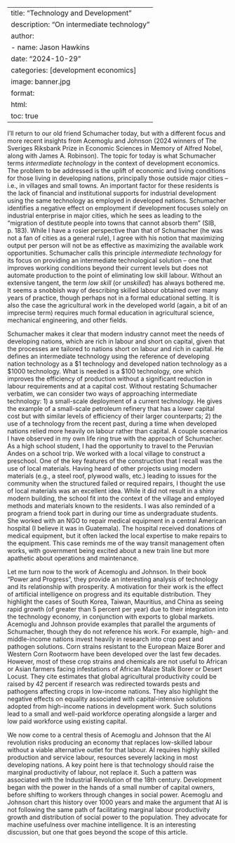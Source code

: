 
---
title: "Technology and Development"
description: "On intermediate technology"
author:
  - name: Jason Hawkins
date: "2024-10-29"
categories: [development economics]
image: banner.jpg
format: 
  html:
    toc: true
---

I’ll return to our old friend Schumacher today, but with a different focus and more recent insights from Acemoglu and Johnson (2024 winners of The Sveriges Riksbank Prize in Economic Sciences in Memory of Alfred Nobel, along with James A. Robinson). The topic for today is what Schumacher terms *intermediate technology* in the context of development economics. The problem to be addressed is the uplift of economic and living conditions for those living in developing nations, principally those outside major cities – i.e., in villages and small towns. An important factor for these residents is the lack of financial and institutional supports for industrial development using the same technology as employed in developed nations. Schumacher identifies a negative effect on employment if development focuses solely on industrial enterprise in major cities, which he sees as leading to the “migration of destitute people into towns that cannot absorb them” (SIB, p. 183). While I have a rosier perspective than that of Schumacher (he was not a fan of cities as a general rule), I agree with his notion that maximizing output per person will not be as effective as maximizing the available work opportunities. Schumacher calls this principle *intermediate technology* for its focus on providing an intermediate technological solution – one that improves working conditions beyond their current levels but does not automate production to the point of eliminating low skill labour. Without an extensive tangent, the term *low skill* (or *unskilled*) has always bothered me. It seems a snobbish way of describing skilled labour obtained over many years of practice, though perhaps not in a formal educational setting. It is also the case the agricultural work in the developed world (again, a bit of an imprecise term) requires much formal education in agricultural science, mechanical engineering, and other fields.

Schumacher makes it clear that modern industry cannot meet the needs of developing nations, which are rich in labour and short on capital, given that the processes are tailored to nations short on labour and rich in capital. He defines an intermediate technology using the reference of developing nation technology as a $1 technology and developed nation technology as a $1000 technology. What is needed is a $100 technology, one which improves the efficiency of production without a significant reduction in labour requirements and at a capital cost. Without restating Schumacher verbatim, we can consider two ways of approaching intermediate technology: 1) a small-scale deployment of a current technology. He gives the example of a small-scale petroleum refinery that has a lower capital cost but with similar levels of efficiency of their larger counterparts; 2) the use of a technology from the recent past, during a time when developed nations relied more heavily on labour rather than capital. A couple scenarios I have observed in my own life ring true with the approach of Schumacher. As a high school student, I had the opportunity to travel to the Peruvian Andes on a school trip. We worked with a local village to construct a preschool. One of the key features of the construction that I recall was the use of local materials. Having heard of other projects using modern materials (e.g., a steel roof, plywood walls, etc.) leading to issues for the community when the structured failed or required repairs, I thought the use of local materials was an excellent idea. While it did not result in a shiny modern building, the school fit into the context of the village and employed methods and materials known to the residents. I was also reminded of a program a friend took part in during our time as undergraduate students. She worked with an NGO to repair medical equipment in a central American hospital (I believe it was in Guatemala). The hospital received donations of medical equipment, but it often lacked the local expertise to make repairs to the equipment. This case reminds me of the way transit management often works, with government being excited about a new train line but more apathetic about operations and maintenance.

Let me turn now to the work of Acemoglu and Johnson. In their book “Power and Progress”, they provide an interesting analysis of technology and its relationship with prosperity. A motivation for their work is the effect of artificial intelligence on progress and its equitable distribution. They highlight the cases of South Korea, Taiwan, Mauritius, and China as seeing rapid growth (of greater than 5 percent per year) due to their integration into the technology economy, in conjunction with exports to global markets. Acemoglu and Johnson provide examples that parallel the arguments of Schumacher, though they do not reference his work. For example, high- and middle-income nations invest heavily in research into crop pest and pathogen solutions. Corn strains resistant to the European Maize Borer and Western Corn Rootworm have been developed over the last few decades. However, most of these crop strains and chemicals are not useful to African or Asian farmers facing infestations of African Maize Stalk Borer or Desert Locust. They cite estimates that global agricultural productivity could be raised by 42 percent if research was redirected towards pests and pathogens affecting crops in low-income nations. They also highlight the negative effects on equality associated with capital-intensive solutions adopted from high-income nations in development work. Such solutions lead to a small and well-paid workforce operating alongside a larger and low paid workforce using existing capital.

We now come to a central thesis of Acemoglu and Johnson that the AI revolution risks producing an economy that replaces low-skilled labour without a viable alternative outlet for that labour. AI requires highly skilled production and service labour, resources severely lacking in most developing nations. A key point here is that technology should raise the marginal productivity of labour, not replace it. Such a pattern was associated with the Industrial Revolution of the 18th century. Development began with the power in the hands of a small number of capital owners, before shifting to workers through changes in social power. Acemoglu and Johnson chart this history over 1000 years and make the argument that AI is not following the same path of facilitating marginal labour productivity growth and distribution of social power to the population. They advocate for machine usefulness over machine intelligence. It is an interesting discussion, but one that goes beyond the scope of this article. 